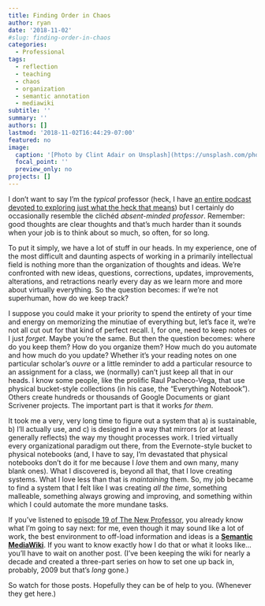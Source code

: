 ```yaml
---
title: Finding Order in Chaos
author: ryan
date: '2018-11-02'
#slug: finding-order-in-chaos
categories:
  - Professional
tags:
  - reflection
  - teaching
  - chaos
  - organization
  - semantic annotation
  - mediawiki
subtitle: ''
summary: ''
authors: []
lastmod: '2018-11-02T16:44:29-07:00'
featured: no
image:
  caption: '[Photo by Clint Adair on Unsplash](https://unsplash.com/photos/BW0vK-FA3eg)'
  focal_point: ''
  preview_only: no
projects: []
---
```


I don't want to say I'm the *typical* professor (heck, I have [an entire podcast devoted to exploring just what the heck that means](https://thenewprofessor.com)) but I certainly do occasionally resemble the clichéd *absent-minded professor*. Remember: good thoughts are clear thoughts and that's much harder than it sounds when your job is to think about so much, so often, for so long.

To put it simply, we have a lot of stuff in our heads. In my experience, one of the most difficult and daunting aspects of working in a primarily intellectual field is nothing more than the organization of thoughts and ideas. We're confronted with new ideas, questions, corrections, updates, improvements, alterations, and retractions nearly every day as we learn more and more about virtually everything. So the question becomes: if we're not superhuman, how do we keep track?

I suppose you could make it your priority to spend the entirety of your time and energy on memorizing the minutiae of everything but, let's face it, we're not all cut out for that kind of perfect recall. I, for one, need to keep notes or I just _forget_. Maybe you're the same. But then the question becomes: where do you keep them? How do you organize them? How much do you automate and how much do you update? Whether it's your reading notes on one particular scholar's *ouvre* or a little reminder to add a particular resource to an assignment for a class, we (normally) can't just keep all that in our heads. I know some people, like the prolific Raul Pacheco-Vega, that use physical bucket-style collections (in his case, the "Everything Notebook"). Others create hundreds or thousands of Google Documents or giant Scrivener projects. The important part is that it works *for them*.

It took me a very, very long time to figure out a system that a) is sustainable, b) I'll actually use, and c) is designed in a way that mirrors (or at least generally reflects) the way my thought processes work. I tried virtually every organizational paradigm out there, from the Evernote-style bucket to physical notebooks (and, I have to say, I'm devastated that physical notebooks don't do it for me because I _love_ them and own many, many blank ones). What I discovered is, beyond all that, that I love creating systems. What I love less than that is _maintaining_ them. So, my job became to find a system that I felt like I was creating _all the time_, something malleable, something always growing and improving, and something within which I could automate the more mundane tasks.

If you've listened to [episode 19 of The New Professor](https://thenewprofessor.com/019/), you already know what I'm going to say next: for me, even though it may sound like a lot of work, the best environment to off-load information and ideas is a **[Semantic MediaWiki](https://www.semantic-mediawiki.org/)**. If you want to know exactly how I do that or what it looks like... you'll have to wait on another post. (I've been keeping the wiki for nearly a decade and created a three-part series on how to set one up back in, probably, 2009 but that's *long* gone.)

So watch for those posts. Hopefully they can be of help to you. (Whenever they get here.)
